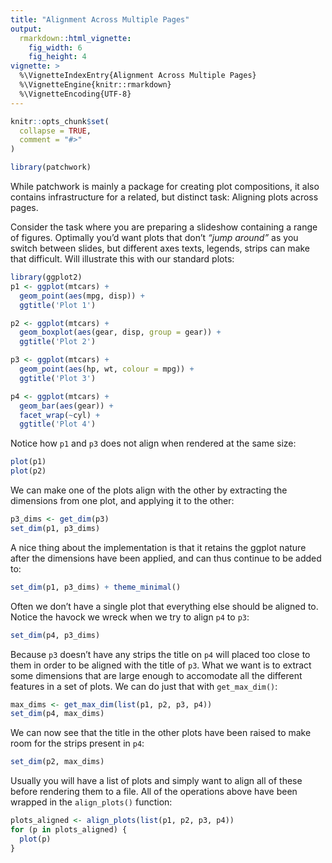 ```yaml
---
title: "Alignment Across Multiple Pages"
output: 
  rmarkdown::html_vignette:
    fig_width: 6
    fig_height: 4
vignette: >
  %\VignetteIndexEntry{Alignment Across Multiple Pages}
  %\VignetteEngine{knitr::rmarkdown}
  %\VignetteEncoding{UTF-8}
---
```


```r
knitr::opts_chunk$set(
  collapse = TRUE,
  comment = "#>"
)
```

```r
library(patchwork)
```

While patchwork is mainly a package for creating plot compositions, it also 
contains infrastructure for a related, but distinct task: Aligning plots across
pages.

Consider the task where you are preparing a slideshow containing a range of 
figures. Optimally you'd want plots that don't *"jump around"* as you switch 
between slides, but different axes texts, legends, strips can make that 
difficult. Will illustrate this with our standard plots:

```r
library(ggplot2)
p1 <- ggplot(mtcars) + 
  geom_point(aes(mpg, disp)) + 
  ggtitle('Plot 1')

p2 <- ggplot(mtcars) + 
  geom_boxplot(aes(gear, disp, group = gear)) + 
  ggtitle('Plot 2')

p3 <- ggplot(mtcars) + 
  geom_point(aes(hp, wt, colour = mpg)) + 
  ggtitle('Plot 3')

p4 <- ggplot(mtcars) + 
  geom_bar(aes(gear)) + 
  facet_wrap(~cyl) + 
  ggtitle('Plot 4')
```

Notice how `p1` and `p3` does not align when rendered at the same size:

```r
plot(p1)
plot(p2)
```

We can make one of the plots align with the other by extracting the dimensions
from one plot, and applying it to the other:

```r
p3_dims <- get_dim(p3)
set_dim(p1, p3_dims)
```

A nice thing about the implementation is that it retains the ggplot nature after
the dimensions have been applied, and can thus continue to be added to:

```r
set_dim(p1, p3_dims) + theme_minimal()
```

Often we don't have a single plot that everything else should be aligned to. 
Notice the havock we wreck when we try to align `p4` to `p3`:

```r
set_dim(p4, p3_dims)
```

Because `p3` doesn't have any strips the title on `p4` will placed too close to
them in order to be aligned with the title of `p3`. What we want is to extract 
some dimensions that are large enough to accomodate all the different features
in a set of plots. We can do just that with `get_max_dim()`:

```r
max_dims <- get_max_dim(list(p1, p2, p3, p4))
set_dim(p4, max_dims)
```

We can now see that the title in the other plots have been raised to make room
for the strips present in `p4`:

```r
set_dim(p2, max_dims)
```

Usually you will have a list of plots and simply want to align all of these 
before rendering them to a file. All of the operations above have been wrapped
in the `align_plots()` function:

```r
plots_aligned <- align_plots(list(p1, p2, p3, p4))
for (p in plots_aligned) {
  plot(p)
}
```

